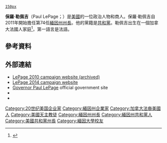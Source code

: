  [[file:LePageInauguration.jpg|150px]]
'''保羅·勒佩吉'''（Paul LePage；{{bd|1948年|10月9日}}）是[[美國|美國]]的一位政治人物和商人。保羅·勒佩吉自2011年開始擔任第74任[[緬因州|緬因州]][[州長|州長]]。他的黨籍是[[共和黨_(美國)|共和黨]]。勒佩吉出生在一個加拿大法國人家庭<ref>{{cite web |url=http://freepages.genealogy.rootsweb.ancestry.com/~battle/celeb/lepage.htm |title=LePage genealogy site |publisher=Freepages.genealogy.rootsweb.ancestry.com |accessdate=July 19, 2013 |archive-url=https://web.archive.org/web/20130625055129/http://freepages.genealogy.rootsweb.ancestry.com/~battle/celeb/lepage.htm |archive-date=2013-06-25 |dead-url=yes }}</ref>，第一語言是法語。

== 參考資料 ==
{{reflist}}

==外部連結==
{{Portal|Franco-Americans}}
* [https://web.archive.org/web/20101001000557/https://www.lepage2010.com/ LePage 2010 campaign website (archived)]
*[http://lepage2014.com/ LePage 2014 campaign website]{{Wayback|url=http://lepage2014.com/ |date=20141031201330 }}
* [http://www.maine.gov/governor/lepage/index.shtml Governor Paul LePage] {{Wayback|url=http://www.maine.gov/governor/lepage/index.shtml |date=20110314101247 }} official government site
* {{Dmoz|Regional/North_America/United_States/Maine/Government/Executive_Branch/Governor_Paul_LePage}}
* {{C-SPAN|Paul Lepage}}

{{s-start}}
{{s-off}}
{{s-bef|before=[[約翰·巴爾達齊|約翰·巴爾達齊]]}}
{{s-ttl|title=[[緬因州|緬因州]][[州長|州長]]|years=2011-2019}}
{{s-aft|after=[[珍妮特米爾斯|珍妮特米爾斯]]}}
{{s-end}}

{{DEFAULTSORT: LePage, Paul}}
[[Category:20世纪美国企业家|Category:20世纪美国企业家]]
[[Category:緬因州企業家|Category:緬因州企業家]]
[[Category:加拿大法裔美國人|Category:加拿大法裔美國人]]
[[Category:美國天主教徒|Category:美國天主教徒]]
[[Category:緬因州州長|Category:緬因州州長]]
[[Category:緬因州共和黨人|Category:緬因州共和黨人]]
[[Category:美國共和黨州長|Category:美國共和黨州長]]
[[Category:緬因大學校友|Category:緬因大學校友]]